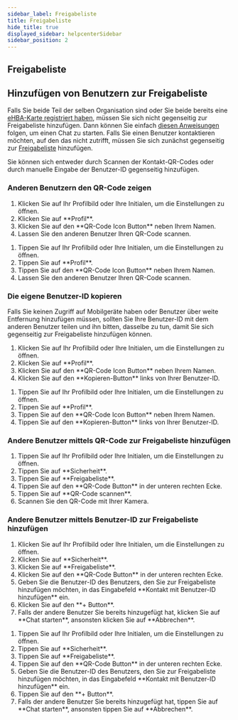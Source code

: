 ```yaml
---
sidebar_label: Freigabeliste
title: Freigabeliste
hide_title: true
displayed_sidebar: helpcenterSidebar
sidebar_position: 2
---
```




<div class="hero hero--primary">
  <div class="container">
    <h2 class="hero__title">Freigabeliste</h2>
  </div>
</div>

## Hinzufügen von Benutzern zur Freigabeliste

Falls Sie beide Teil der selben Organisation sind oder Sie beide bereits eine [eHBA-Karte registriert haben](./use-ehba), müssen Sie sich nicht gegenseitig zur Freigabeliste hinzufügen. Dann können Sie einfach [diesen Anweisungen](../using-famedly/chats#direktchat-starten) folgen, um einen Chat zu starten.
Falls Sie einen Benutzer kontaktieren möchten, auf den das nicht zutrifft, müssen Sie sich zunächst gegenseitig zur [Freigabeliste](./approval-list) hinzufügen.   

Sie können sich entweder durch Scannen der Kontakt-QR-Codes oder durch manuelle Eingabe der Benutzer-ID gegenseitig hinzufügen.  

### Anderen Benutzern den QR-Code zeigen

<Tabs>
  <TabItem value="desktop" label="Desktop">
  <ol>
    <li>Klicken Sie auf Ihr Profilbild oder Ihre Initialen, um die Einstellungen zu öffnen.</li>
    <li>Klicken Sie auf **Profil**.</li>
    <li>Klicken Sie auf den **QR-Code Icon Button** neben Ihrem Namen.</li>
    <li>Lassen Sie den anderen Benutzer Ihren QR-Code scannen.</li>
  </ol>
  </TabItem>
  <TabItem value="mobil" label="Mobil">
  <ol>
    <li>Tippen Sie auf Ihr Profilbild oder Ihre Initialen, um die Einstellungen zu öffnen.</li>
    <li>Tippen Sie auf **Profil**.</li> 
    <li>Tippen Sie auf den **QR-Code Icon Button** neben Ihrem Namen.</li>
    <li>Lassen Sie den anderen Benutzer Ihren QR-Code scannen.</li>
  </ol>
  </TabItem>
</Tabs>

### Die eigene Benutzer-ID kopieren

Falls Sie keinen Zugriff auf Mobilgeräte haben oder Benutzer über weite Entfernung hinzufügen müssen, sollten
Sie Ihre Benutzer-ID mit dem anderen Benutzer teilen und ihn bitten, dasselbe zu tun, damit Sie sich gegenseitig
zur Freigabeliste hinzufügen können.  

<Tabs>
  <TabItem value="desktop" label="Desktop">
  <ol>
    <li>Klicken Sie auf Ihr Profilbild oder Ihre Initialen, um die Einstellungen zu öffnen.</li>
    <li>Klicken Sie auf **Profil**.</li>
    <li>Klicken Sie auf den **QR-Code Icon Button** neben Ihrem Namen.</li>
    <li>Klicken Sie auf den **Kopieren-Button** links von Ihrer Benutzer-ID.</li>
  </ol>
  </TabItem>
  <TabItem value="mobil" label="Mobil">
  <ol>
    <li>Tippen Sie auf Ihr Profilbild oder Ihre Initialen, um die Einstellungen zu öffnen.</li>
    <li>Tippen Sie auf **Profil**.</li> 
    <li>Tippen Sie auf den **QR-Code Icon Button** neben Ihrem Namen.</li>
    <li>Tippen Sie auf den **Kopieren-Button** links von Ihrer Benutzer-ID.</li>
  </ol>
  </TabItem>
</Tabs>

### Andere Benutzer mittels QR-Code zur Freigabeliste hinzufügen

<Tabs>
  <TabItem value="mobil" label="Mobil">
  <ol>
    <li>Tippen Sie auf Ihr Profilbild oder Ihre Initialen, um die Einstellungen zu öffnen.</li>
    <li>Tippen Sie auf **Sicherheit**.</li>
    <li>Tippen Sie auf **Freigabeliste**.</li>
    <li>Tippen Sie auf den **QR-Code Button** in der unteren rechten Ecke.</li>
    <li>Tippen Sie auf **QR-Code scannen**.</li>
    <li>Scannen Sie den QR-Code mit Ihrer Kamera.</li>
  </ol>
  </TabItem>
</Tabs>

### Andere Benutzer mittels Benutzer-ID zur Freigabeliste hinzufügen

<Tabs>
  <TabItem value="desktop" label="Desktop">
  <ol>
    <li>Klicken Sie auf Ihr Profilbild oder Ihre Initialen, um die Einstellungen zu öffnen.</li>
    <li>Klicken Sie auf **Sicherheit**.</li>
    <li>Klicken Sie auf **Freigabeliste**.</li>
    <li>Klicken Sie auf den **QR-Code Button** in der unteren rechten Ecke.</li>
    <li>Geben Sie die Benutzer-ID des Benutzers, den Sie zur Freigabeliste hinzufügen möchten, in das Eingabefeld **Kontakt mit Benutzer-ID hinzufügen** ein.</li>
    <li>Klicken Sie auf den **+ Button**.</li>
    <li>Falls der andere Benutzer Sie bereits hinzugefügt hat, klicken Sie auf **Chat starten**, ansonsten klicken Sie auf **Abbrechen**.</li>
  </ol>
  </TabItem>
  <TabItem value="mobil" label="Mobil">
  <ol>
    <li>Tippen Sie auf Ihr Profilbild oder Ihre Initialen, um die Einstellungen zu öffnen.</li>
    <li>Tippen Sie auf **Sicherheit**.</li>
    <li>Tippen Sie auf **Freigabeliste**.</li>
    <li>Tippen Sie auf den **QR-Code Button** in der unteren rechten Ecke.</li>
    <li>Geben Sie die Benutzer-ID des Benutzers, den Sie zur Freigabeliste hinzufügen möchten, in das Eingabefeld **Kontakt mit Benutzer-ID hinzufügen** ein.</li>
    <li>Tippen Sie auf den **+ Button**.</li>
    <li>Falls der andere Benutzer Sie bereits hinzugefügt hat, tippen Sie auf **Chat starten**, ansonsten tippen Sie auf **Abbrechen**.</li>
  </ol>
  </TabItem>
</Tabs>
